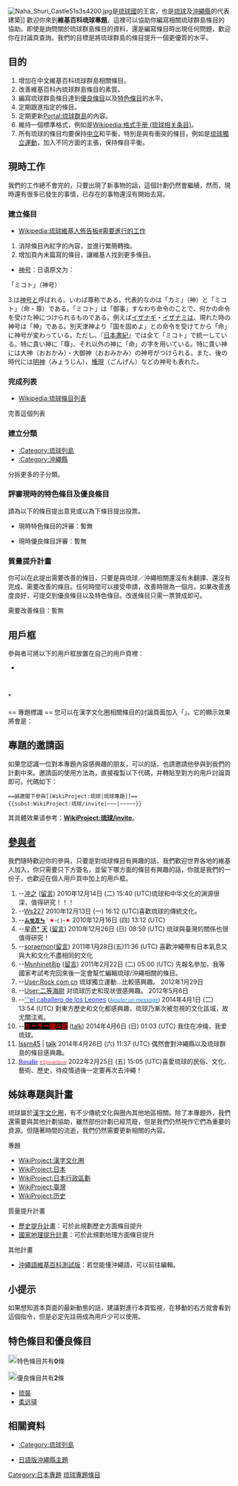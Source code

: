 {{维基专题状态|defunct|topic=[[琉球|琉球]]|image=[[File:Ryukyu_and_Okinawa_Symbol_Blend.png|50px]]|portal=琉球|margin=0px|PJ:RYU|PJ:琉球|PJ:沖繩}}
[[File:Naha_Shuri_Castle51s3s4200.jpg|thumb]]是[[琉球國|琉球國]]的王宮，也是[[琉球群岛|琉球]]及[[沖繩縣|沖繩縣]]的代表建築]]
歡迎你來到'''維基百科琉球專題'''，這裡可以協助你編寫相關琉球群島條目的協助。即使是詢問關於琉球群島條目的資料，還是編寫條目時出現任何問題，歡迎你在討論頁查詢。我們的目標是將琉球群島的條目提升一個更優質的水平。

{{RyukyuBoard}}

==目的==
#增加在中文維基百科琉球群島相關條目。
#改善維基百科內琉球群島條目的素質。
#編寫琉球群島條目達到[[Wikipedia:優良條目|優良條目]]以及[[Wikipedia:特色條目|特色條目]]的水平。
#定期跟進指定的條目。
#定期更新[[Portal:琉球群島|Portal:琉球群島]]的內容。
#維持一個標準格式，例如是[[Wikipedia:格式手册_(琉球相关条目)|Wikipedia:格式手册 (琉球相关条目)]]。
#所有琉球的條目均要保持[[Wikipedia:中立的观点|中立]]和平衡，特別是與有衝突的條目，例如是[[琉球獨立運動|琉球獨立運動]]，加入不同方面的主張，保持條目平衡。

==現時工作==
我們的工作總不會完的，只要出現了新事物的話，這個計劃仍然會繼續，然而，現時還有很多已發生的事情，已存在的事物還沒有開始去寫。

===建立條目===
*[[Wikipedia:琉球維基人佈告板#需要進行的工作|Wikipedia:琉球維基人佈告板#需要進行的工作]]
#消除條目內紅字的內容，並進行繁簡轉換。
#增加頁內未篇寫的條目，讓維基人找到更多條目。
* [[神号|神号]]：日语原文为：
;「ミコト」（神号）
3.は[[神号|神号]]と呼ばれる。いわば尊称である。代表的なのは「カミ」（神）と「ミコト」（命・尊）である。「ミコト」は「御事」すなわち命令のことで、何かの命令を受けた神につけられるものである。例えば[[イザナギ|イザナギ]]・[[イザナミ|イザナミ]]は、現れた時の神号は「神」である。別天津神より「国を固めよ」との命令を受けてから「命」に神号が変わっている。ただし、『[[日本書紀|日本書紀]]』では全て「ミコト」で統一している。特に貴い神に「尊」、それ以外の神に「命」の字を用いている。特に貴い神には大神（おおかみ）・大御神（おおみかみ）の神号がつけられる。また、後の時代には[[明神|明神]]（みょうじん）、[[権現|権現]]（ごんげん）などの神号も表れた。

===完成列表===
*[[Wikipedia:琉球條目列表|Wikipedia:琉球條目列表]]
完善這個列表

===建立分類===
*[[:Category:琉球列島|:Category:琉球列島]]
*[[:Category:沖繩縣|:Category:沖繩縣]]
分拆更多的子分類。

=== 評審現時的特色條目及優良條目 ===
請為以下的條目提出意見或以為下條目提出投票。

*現時特色條目的評審：暫無

*現時優良條目評審：暫無

=== 質量提升計畫 ===
你可以在此提出需要改善的條目，只要是與琉球／沖繩相關還沒有未翻譯、還沒有完成、需要改善的條目。任何時間可以接受申請，改善時限為一個月。如果改善進度良好，可提交到優良條目以及特色條目。改進條目只需一票贊成即可。

需要改善條目：暫無

==用戶框==
參與者可將以下的用戶框放置在自己的用戶頁裡：
* {{tl|User Wikiproject Ryukyu}}
{{User Wikiproject Ryukyu}}<br /><br />
* {{tl|User Wikiproject Ryukyu 2}}
{{User Wikiproject Ryukyu 2}}<br /><br />
== 專題標識 ==
您可以在漢字文化圈相關條目的討論頁面加入「'''{{Tl|WikiProject Ryukyu}}'''」。它的顯示效果將會是：

{{WikiProject Ryukyu|category=no}}
==專題的邀請函==
如果您認識一位對本專題內容感興趣的朋友，可以的話，也請邀請他參與到我們的計劃中來。邀請函的使用方法為，直接複製以下代碼，并轉貼至對方的用戶討論頁即可。代碼如下：
<pre>
==誠邀閣下參與[[WikiProject:琉球|琉球專題]]==
{{subst:WikiProject:琉球/invite|~~~|~~~~~}}
</pre>
其具體效果请参考：'''[[WikiProject:琉球/invite|WikiProject:琉球/invite]]'''。

==[[:Category:參與琉球專題的維基人|參與者]]==
我們隨時歡迎你的參與，只要是對琉球條目有興趣的話，我們歡迎世界各地的維基人加入，你只需要只下方簽名，並留下哪方面的條目有興趣的話，你就是我們的一份子，也歡迎在個人用戶頁中加上{{tl|User Wikiproject Ryukyu}}的用戶框。
#--[[User:冲之|冲之]] ([[User_talk:冲之|留言]]) 2010年12月14日 (二) 15:40 (UTC)琉球和中华文化的渊源很深，值得研究！！！
#--[[User:Ws227|Ws227]]  2010年12月13日 (一) 16:12 (UTC)喜歡琉球的傳統文化。
#--<small><span style="text-shadow: 0.1em 0.1em 0.1em grey">'''[[User:Betoseha|ㄙㄝㄪㄣ]]'''</span><sup>｜{{lang|ja|[http://www.cjkvbbs.org/cjkv-dictionary 漢和韓越漢字事典]}}</sup><font color="#eb0000">★</font>-{<span style="color:gray;font-family:Arial,DotumChe">{{zy|委班|ủy ban}} {{zy|復活|phục hoạt}} {{zy|漢喃|hán nôm}} {{zy|越南|việt nam}}</span>}-<font color="#eb0000">★</font></small> 2010年12月16日 (四) 13:12 (UTC)
#--[[User:Ej04xjp6|星奇* 天]] ([[User_talk:Ej04xjp6|留言]]) 2010年12月26日 (日) 08:59 (UTC) 琉球與臺灣的關係也很值得研究！
#--[[User:soraemon|soraemon]]([[User_talk:soraemon|留言]]) 2011年1月28日(五)11:36 (UTC) 喜歡沖繩帶有日本氣息又與大和文化不盡相同的文化
#--[[User:Msnhinet8jp|Msnhinet8jp]] ([[User_talk:Msnhinet8jp|留言]]) 2011年2月22日 (二) 05:00 (UTC) 先報名參加，我等國家考試考完回來後一定會幫忙編輯琉球/沖繩相關的條目。
#--[[User:Rock_com_cn|User:Rock com cn]] 琉球獨立運動...比較感興趣。  2012年1月29日
#--[[User:二等海尉|User:二等海尉]] 对琉球历史和现状很感興趣。  2012年5月6日
#--[[User:唐吉訶德的侍從|<span style="color: #0D33FF;">'''el caballero de los Leones</span>]]  <small>([[User_talk:唐吉訶德的侍從|<span style="color: #007FFF;">''Ajouter un message''</span>]])</small> 2014年4月1日 (二) 13:54 (UTC) 對東方歷史和文化都感興趣，琉球乃漸次被忽視的文化區域，故尤關注焉。
#--'''[[User:Sturmgewehr88|<span style="background:black"><span style="color:red">ミーラー強斗武</span>]]'''</span> ([[User_talk:Sturmgewehr88|talk]]) 2014年4月6日 (日) 01:03 (UTC) 我住在冲绳，我爱琉球。
#[[User:Lssrn45|<span style="color: #000;">lssrn45</span>]] | [[User_talk:Lssrn45|<span style="color: #000;">talk</span>]] 2014年4月26日 (六) 11:37 (UTC) 偶然會對沖繩縣以及琉球群島的條目感興趣。
#[[User:Rosalie_Hsü|<span style="color:#4A4AFF;font-family:Georgia;">'''Rosalie'''</span>]] [[User_talk:Rosalie_Hsü|<span style="color:#FF5151;font-size:8pt;">#SpeakNow</span>]] 2022年2月25日 (五) 15:05 (UTC)喜愛琉球的民俗、文化、藝術、歷史，待疫情過後一定要再次去沖繩！

==姊妹專題與計畫==
琉球屬於[[漢字文化圈|漢字文化圈]]，有不少傳統文化與圈內其他地區相關。除了本專題外，我們還需要與其他計劃協助，雖然部份計劃已經荒廢，但是我們仍然視作它們為重要的資源。但隨著時間的流逝，我們仍然需要更新相關的內容。
;專題
*[[WikiProject:漢字文化圈|WikiProject:漢字文化圈]]
*[[WikiProject:日本|WikiProject:日本]]
*[[WikiProject:日本行政區劃|WikiProject:日本行政區劃]]
*[[WikiProject:臺灣|WikiProject:臺灣]]
*[[WikiProject:历史|WikiProject:历史]]
;質量提升計畫
*[[Wikipedia:條目質量提升計劃/古文明提升計畫|歷史提升計畫]]：可於此規劃歷史方面條目提升
*[[Wikipedia:條目質量提升計劃/國家地理提升計畫|國家地理提升計畫]]：可於此規劃地理方面條目提升
;其他計畫
*[[:incubator:Wp/ryu|沖繩語維基百科測試版]]：若您能懂沖繩語，可以前往編輯。

==小提示==
如果想知道本頁面的最新動態的話，建議對進行本頁監視，在移動的右方就會看到這個指令，但是必定先註冊成為用戶少可以使用。

==特色條目和優良條目==

[[File:Cscr-featured.svg|20px]]特色條目共有'''0'''條

[[File:Symbol_support_vote.svg|20px]]優良條目共有'''2'''條
*[[琉裝|琉裝]]
*[[柔远驿|柔远驿]]

==相關資料==
*[[:Category:琉球列島|:Category:琉球列島]]

*[[:ja:Portal:日本の都道府県/沖縄県|日語版沖繩縣主題]]

{{WikiProject Footer}}
[[Category:日本專題|Category:日本專題]]
[[Category:琉球專題條目|]]